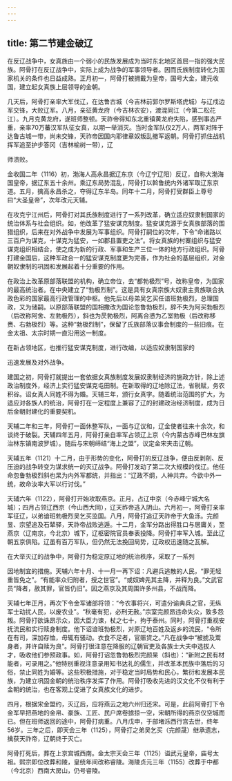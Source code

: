 ```yaml
---
---
---
```

title: 第二节建金破辽
---



在反辽战争中，女真族由一个弱小的民族发展成为当时东北地区首屈一指的强大民族。阿骨打在反辽战争中，实际上成为战争的军事领导者。因而氏族制度转化为国家机关的条件也日益成熟。正月初一，阿骨打被拥戴为皇帝，国号大金，建元收国，建立起女真族上层领导的金朝。

几天后，阿骨打亲率大军伐辽，在达鲁古城（今吉林前郭尔罗斯塔虎城）与辽戍边军交锋，大败辽军。八月，亲征黄龙府（今吉林农安），渡混同江（今第二松花江）。九月克黄龙府，遂班师整顿。天祚帝得知东北重镇黄龙府失陷，感到事态严重，亲率70万蕃汉军队征女真，以期一举消灭。当时金军队仅2万人，两军对阵于达鲁古城一带，尚未交锋，天祚帝因国内耶律章奴叛乱撤军返朝。阿骨打抓住战机挥军追至护步答冈（吉林榆树一带），辽

师溃败。

金收国二年（1116）初，渤海人高永昌据辽东京（今辽宁辽阳）反辽，自称大渤海国皇帝，据辽东五十余州。乘辽东局势混乱，阿骨打以斡鲁统内外诸军取辽东京道。五月，擒高永昌杀之，夺得辽东半岛。同年十二月，阿骨打受群臣上尊号曰“大圣皇帝”，次年改元天辅。

在攻克宁江州后，阿骨打对其氏族制度进行了一系列改革，确立适应奴隶制国家的统治体系与社会组织。如，他改革了猛安谋克制度。猛安谋克源于女真族部落的围猎组织，后来在对外战争中发展为军事组织。阿骨打嗣位的次年，下令“命诸路以三百户为谋克，十谋克为猛安，一如郡县置吏之法”。将女真族的村寨组织与猛安谋克组织相结合，使之成为新的行政、军事和生产三位一体的地方行政组织。阿骨打建金国后，这种军政合一的猛安谋克制度更为完善，作为社会的基层组织，对金朝奴隶制的巩固和发展起着十分重要的作用。

在政治上改革原部落联盟的机构，确立帝位，去“都勃极烈”号，改称皇帝，为国家的最高统治者。在中央建立了“勃极烈制”。这是具有女真宗族大奴隶主贵族联合执政色彩的国家最高行政管理的中枢。他先后以母弟吴乞买任谙班勃极烈，总理国政，又为储嗣。以原部落联盟的国相撒改为国论忽鲁勃极烈，辞不失为阿买勃极烈（后改称阿舍、左勃极烈），斜也为昃勃极烈，阿离合懑为乙室勃极（后改称移赉、右勃极烈）等。这种“勃极烈制”，保留了氏族部落议事会制度的一些旧痕。在金太祖、太宗时期一直沿用这一制度。

在新占领地区，也推行猛安谋克制度，进行改编，以适应奴隶制国家的

迅速发展及对外战争。

建国之初，阿骨打就提出一套依据女真族制度发展奴隶制经济的施政方针，除上述政治制度外，经济上实行猛安谋克屯田制。在新取得的辽地除辽法，省税赋，务农积谷。诏女真人同姓不得为婚。天辅三年，颁行女真字。随着统治范围的扩大，为适应对各族人的统治，阿骨打在一定程度上兼容了辽的封建政治经济制度，成为日后金朝封建化的重要契机。

天辅二年和三年，阿骨打一面休整军队，一面与辽议和，辽金使者往来十余次，和谈终于破裂。天辅四年五月，阿骨打亲自率军占领辽上京（今内蒙古赤峰巴林左旗治林东镇南波罗城）。随后与宋朝缔结“海上之盟”，议定金宋夹击辽朝。

天辅五年（1121）十二月，由于形势的变化，阿骨打的反辽战争，便由反剥削、反压迫的战争转变为谋求统一的灭辽战争。阿骨打发动了第二次大规模的伐辽。他任命忽鲁勃极烈斜也杲为内外军都统，并指出：“辽政不纲，人神共弃。今欲中外一统，故命汝率大军以行讨伐。”

天辅六年（1122），阿骨打开始攻取燕京。正月，占辽中京（今赤峰宁城大名城）；四月占领辽西京（今山西大同），辽天祚帝逃入阴山。六月初一，阿骨打亲率军征辽，以弟谙班勃极烈吴乞买监国。八月，阿骨打追辽天祚帝于大鱼泺。完颜昱、宗望追及石辇驿，天祚帝战败逃遁。十二月，金军分路出得胜口与居庸关，至燕京（辽南京，今北京）城下，辽枢密院官员奉表投降。阿骨打率军入城。至此辽朝五京俱陷。辽虽有百万军队，但仍然无法挽回局势，辽政权迅速随之瓦解。

在大举灭辽的战争中，阿骨打为稳定原辽地的统治秩序，采取了一系列

因地制宜的措施。天辅六年十月、十一月一再下诏：凡避兵逃散的人民，“罪无轻重皆免之”。“有能率众归附者，授之世官”。“或奴婢先其主降，并释为良。”文武官员“降者，赦其罪，官皆仍旧”。因之燕京及其周围许多州县，不战而降。

天辅七年正月，再次下令金军诸部将领：“今农事将兴，可遣分谕典兵之官，无纵军士动扰人民，以废农业”。“秋毫有犯，必刑无赦。”宗室完颜昂违命失众，致多怨叛。阿骨打欲诛昂示众，因大臣力谏，杖之七十，拘于泰州。同时，阿骨打重视安抚流民和实行赎身制度。他下诏谙班勃极烈，对原辽地百姓及返乡的流民，“令所在有司，深加存恤，毋辄有骚动。衣食不足者，官赈贷之。”凡在战争中“被掳及鬻身者，并许自赎为良”。阿骨打很注意在降服的辽朝官吏及各族士大夫中选拔人才，吸收他们参预政事。如，阿骨打诏忽鲁勃极烈完颜杲（斜也）：“新附之民有材能者，可录用之。”他特别重视注意录用知书达礼的儒生，并改革本民族中落后的习俗，禁止同姓为婚等。这些积极措施，对于稳定当时局势和民心，繁衍和发展本民族，为建立巩固金朝的统治秩序发挥了作用。阿骨打吸收先进的汉文化不仅有利于金朝的统治，也在客观上促进了女真族文化的进步。

四月，根据宋金盟约，灭辽后，应将燕云之地六州归还宋。可是，此前阿骨打下令金军早把燕地的金帛、豪族、工匠、民户席卷掳掠一空，宋朝所得的燕京仅空城而已。但在班师返回的途中，阿骨打病重。八月戊申，于部堵泺西行宫去世，终年56岁。三年之后，即天会三年（1125），阿骨打之弟吴乞买（完颜晟）继承遗志，擒获天祚帝，辽朝终于灭亡。

阿骨打死后，葬在上京宫城西南。金太宗天会三年（1125）谥武元皇帝，庙号太祖。熙宗即位改葬和陵，皇统年间改称睿陵。海陵贞元三年（1155）改葬于中都（今北京）西南大房山，仍号睿陵。